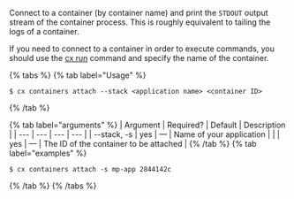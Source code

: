 Connect to a container (by container name) and print the `STDOUT` output stream of the container process. This is roughly equivalent to tailing the logs of a container. 

If you need to connect to a container in order to execute commands, you should use the [cx run](/docs/toolbelt/toolbelt#run) command and specify the name of the container.

{% tabs %}
{% tab label="Usage" %}

```shell
$ cx containers attach --stack <application name> <container ID>
```
{% /tab %}
    
{% tab label="arguments" %}
| Argument | Required? | Default | Description |
|  ---  |  ---  |  ---  |  ---  |
| \--stack, -s <application name> | yes | — | Name of your application |
| <container ID> | yes | — | The ID of the container to be attached |
{% /tab %}
{% tab label="examples" %}

```shell
$ cx containers attach -s mp-app 2844142c
```

{% /tab %}
{% /tabs %}

